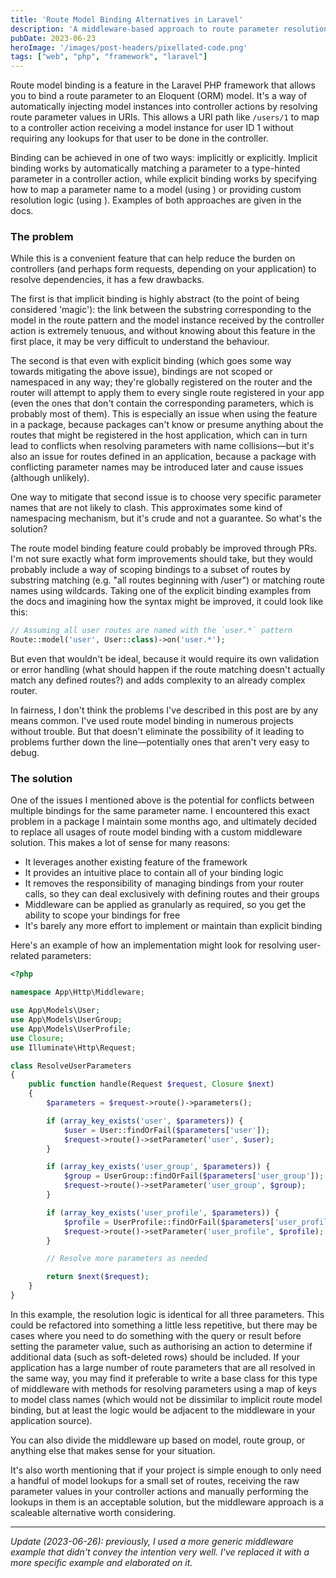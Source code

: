 ```yaml
---
title: 'Route Model Binding Alternatives in Laravel'
description: 'A middleware-based approach to route parameter resolution.'
pubDate: 2023-06-23
heroImage: '/images/post-headers/pixellated-code.png'
tags: ["web", "php", "framework", "laravel"]
---
```


<ExternalLink url="https://laravel.com/docs/10.x/routing#route-model-binding">Route model binding</ExternalLink> is a feature in the Laravel PHP framework that allows you to bind a route parameter to an Eloquent (ORM) model. It's a way of automatically injecting model instances into controller actions by resolving route parameter values in URIs. This allows a URI path like `/users/1` to map to a controller action receiving a model instance for user ID 1 without requiring any lookups for that user to be done in the controller.

Binding can be achieved in one of two ways: implicitly or explicitly. Implicit binding works by automatically matching a parameter to a type-hinted parameter in a controller action, while explicit binding works by specifying how to map a parameter name to a model (using <ExternalLink url="https://laravel.com/api/10.x/Illuminate/Routing/Router.html#method_model" label="`Route::model`" />) or providing custom resolution logic (using <ExternalLink url="https://laravel.com/api/10.x/Illuminate/Routing/Router.html#method_bind" label="`Route::bind`" />). Examples of both approaches are given in <ExternalLink url="https://laravel.com/docs/10.x/routing#route-model-binding">the docs</ExternalLink>.

### The problem

While this is a convenient feature that can help reduce the burden on controllers (and perhaps form requests, depending on your application) to resolve dependencies, it has a few drawbacks.

The first is that implicit binding is highly abstract (to the point of being considered 'magic'): the link between the substring corresponding to the model in the route pattern and the model instance received by the controller action is extremely tenuous, and without knowing about this feature in the first place, it may be very difficult to understand the behaviour.

The second is that even with explicit binding (which goes some way towards mitigating the above issue), bindings are not scoped or namespaced in any way; they're globally registered on the router and the router will attempt to apply them to every single route registered in your app (even the ones that don't contain the corresponding parameters, which is probably most of them). This is especially an issue when using the feature in a package, because packages can't know or presume anything about the routes that might be registered in the host application, which can in turn lead to conflicts when resolving parameters with name collisions—but it's also an issue for routes defined in an application, because a package with conflicting parameter names may be introduced later and cause issues (although unlikely).

One way to mitigate that second issue is to choose very specific parameter names that are not likely to clash. This approximates some kind of namespacing mechanism, but it's crude and not a guarantee. So what's the solution?

The route model binding feature could probably be improved through PRs. I'm not sure exactly what form improvements should take, but they would probably include a way of scoping bindings to a subset of routes by substring matching (e.g. "all routes beginning with /user") or matching route names using wildcards. Taking one of the explicit binding examples from the docs and imagining how the syntax might be improved, it could look like this:

```php
// Assuming all user routes are named with the `user.*` pattern
Route::model('user', User::class)->on('user.*');
```

But even that wouldn't be ideal, because it would require its own validation or error handling (what should happen if the route matching doesn't actually match any defined routes?) and adds complexity to an already complex router.

In fairness, I don't think the problems I've described in this post are by any means common. I've used route model binding in numerous projects without trouble. But that doesn't eliminate the possibility of it leading to problems further down the line—potentially ones that aren't very easy to debug.

### The solution

One of the issues I mentioned above is the potential for conflicts between multiple bindings for the same parameter name. I encountered this exact problem in a package I maintain some months ago, and ultimately decided to replace all usages of route model binding with a <ExternalLink url="https://github.com/Team-Tea-Time/laravel-forum/pull/322">custom middleware solution</ExternalLink>. This makes a lot of sense for many reasons:

* It leverages another existing feature of the framework
* It provides an intuitive place to contain all of your binding logic
* It removes the responsibility of managing bindings from your router calls, so they can deal exclusively with defining routes and their groups
* Middleware can be applied as granularly as required, so you get the ability to scope your bindings for free
* It's barely any more effort to implement or maintain than explicit binding

Here's an example of how an implementation might look for resolving user-related parameters:

```php
<?php

namespace App\Http\Middleware;

use App\Models\User;
use App\Models\UserGroup;
use App\Models\UserProfile;
use Closure;
use Illuminate\Http\Request;

class ResolveUserParameters
{
    public function handle(Request $request, Closure $next)
    {
        $parameters = $request->route()->parameters();

        if (array_key_exists('user', $parameters)) {
            $user = User::findOrFail($parameters['user']);
            $request->route()->setParameter('user', $user);
        }

        if (array_key_exists('user_group', $parameters)) {
            $group = UserGroup::findOrFail($parameters['user_group']);
            $request->route()->setParameter('user_group', $group);
        }

        if (array_key_exists('user_profile', $parameters)) {
            $profile = UserProfile::findOrFail($parameters['user_profile']);
            $request->route()->setParameter('user_profile', $profile);
        }

        // Resolve more parameters as needed

        return $next($request);
    }
}
```

In this example, the resolution logic is identical for all three parameters. This could be refactored into something a little less repetitive, but there may be cases where you need to do something with the query or result before setting the parameter value, such as <ExternalLink url="https://laravel.com/docs/10.x/authorization#authorizing-actions-via-gates">authorising an action</ExternalLink> to determine if additional data (such as soft-deleted rows) should be included. If your application has a large number of route parameters that are all resolved in the same way, you may find it preferable to write a base class for this type of middleware with methods for resolving parameters using a map of keys to model class names (which would not be dissimilar to implicit route model binding, but at least the logic would be adjacent to the middleware in your application source).

You can also divide the middleware up based on model, route group, or anything else that makes sense for your situation.

It's also worth mentioning that if your project is simple enough to only need a handful of model lookups for a small set of routes, receiving the raw parameter values in your controller actions and manually performing the lookups in them is an acceptable solution, but the middleware approach is a scaleable alternative worth considering.

---

_Update (2023-06-26): previously, I used a more generic middleware example that didn't convey the intention very well. I've replaced it with a more specific example and elaborated on it._